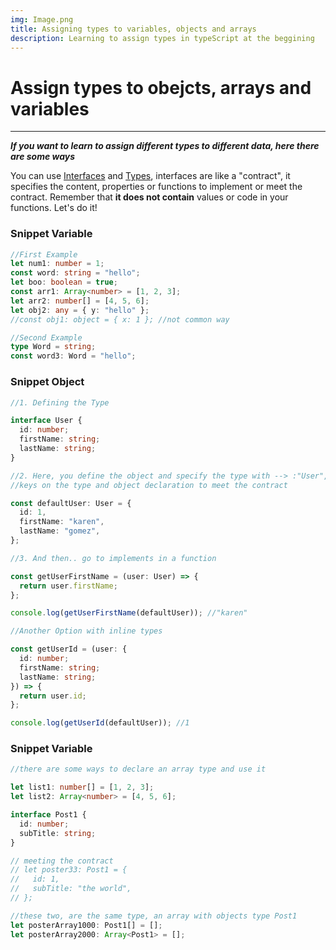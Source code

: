```yaml
---
img: Image.png
title: Assigning types to variables, objects and arrays
description: Learning to assign types in typeScript at the beggining
---
```


# Assign types to obejcts, arrays and variables

---

**_If you want to learn to assign different types to different data, here there are some ways_**

You can use [Interfaces](https://www.typescriptlang.org/docs/handbook/typescript-tooling-in-5-minutes.html#interfaces) and [Types](https://www.typescriptlang.org/docs/handbook/typescript-in-5-minutes.html), interfaces are like a "contract", it specifies the content, properties or functions to implement or meet the contract. Remember that **it does not contain** values or code in your functions. Let's do it!

### Snippet Variable

```ts
//First Example
let num1: number = 1;
const word: string = "hello";
let boo: boolean = true;
const arr1: Array<number> = [1, 2, 3];
let arr2: number[] = [4, 5, 6];
let obj2: any = { y: "hello" };
//const obj1: object = { x: 1 }; //not common way

//Second Example
type Word = string;
const word3: Word = "hello";
```

### Snippet Object

```ts
//1. Defining the Type

interface User {
  id: number;
  firstName: string;
  lastName: string;
}

//2. Here, you define the object and specify the type with --> :"User", you must use the same
//keys on the type and object declaration to meet the contract

const defaultUser: User = {
  id: 1,
  firstName: "karen",
  lastName: "gomez",
};

//3. And then.. go to implements in a function

const getUserFirstName = (user: User) => {
  return user.firstName;
};

console.log(getUserFirstName(defaultUser)); //"karen"

//Another Option with inline types

const getUserId = (user: {
  id: number;
  firstName: string;
  lastName: string;
}) => {
  return user.id;
};

console.log(getUserId(defaultUser)); //1
```

### Snippet Variable

```ts
//there are some ways to declare an array type and use it

let list1: number[] = [1, 2, 3];
let list2: Array<number> = [4, 5, 6];

interface Post1 {
  id: number;
  subTitle: string;
}

// meeting the contract
// let poster33: Post1 = {
//   id: 1,
//   subTitle: "the world",
// };

//these two, are the same type, an array with objects type Post1
let posterArray1000: Post1[] = [];
let posterArray2000: Array<Post1> = [];
```
